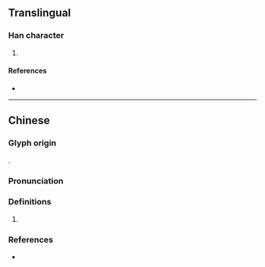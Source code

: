 {{also|琊}}
{{character info/new}}
==Translingual==

===Han character===
{{Han char|rn=96|rad=玉|as=04|sn=8|four=11140|canj=MGMVH|ids=⿰𤣩牙}}

# {{defn|Han|sort=玉04}}

====References====
* {{Han ref|kx=0728.050|dkj=20862|dj=1140.050|hdz=21103.090|uh=73A1|ud=29601|bh=CD67|bd=52583}}

----

==Chinese==
{{zh-forms}}

===Glyph origin===
{{Han compound|王|牙|c1=s|c2=p|t1=jade|ls=psc}}.

===Pronunciation===
{{zh-pron
|m=yá
|c=ngaa4,je4
|cat=
}}

===Definitions===
{{zh-hanzi}}

# {{zh-only|琅玡}}

===References===
* {{R:yue:mfccd}}